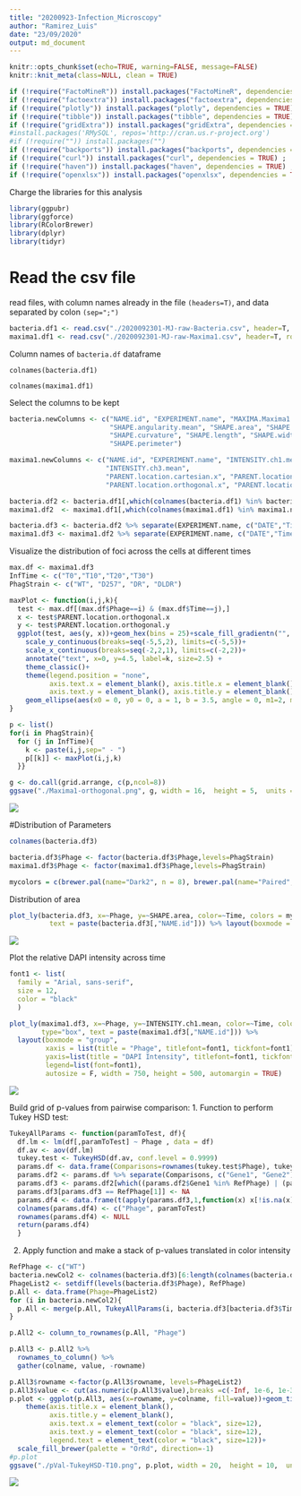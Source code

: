 ---
title: "20200923-Infection_Microscopy"
author: "Ramirez_Luis"
date: "23/09/2020"
output: md_document
---

```{r global-options, include=TRUE}
knitr::opts_chunk$set(echo=TRUE, warning=FALSE, message=FALSE)
knitr::knit_meta(class=NULL, clean = TRUE)
```


```{r message=FALSE, warning=FALSE}
if (!require("FactoMineR")) install.packages("FactoMineR", dependencies = TRUE) ; library(FactoMineR)
if (!require("factoextra")) install.packages("factoextra", dependencies = TRUE) ; library(factoextra)
if (!require("plotly")) install.packages("plotly", dependencies = TRUE) ; library(plotly)
if (!require("tibble")) install.packages("tibble", dependencies = TRUE) ; library(tibble)
if (!require("gridExtra")) install.packages("gridExtra", dependencies = TRUE) ; library(gridExtra)
#install.packages('RMySQL', repos='http://cran.us.r-project.org')
#if (!require("")) install.packages("")
if (!require("backports")) install.packages("backports", dependencies = TRUE) ; 
if (!require("curl")) install.packages("curl", dependencies = TRUE) ; 
if (!require("haven")) install.packages("haven", dependencies = TRUE) ; 
if (!require("openxlsx")) install.packages("openxlsx", dependencies = TRUE) ; 
```

Charge the libraries for this analysis
```{r echo=FALSE, include=FALSE, warning=FALSE}
library(ggpubr)
library(ggforce)
library(RColorBrewer)
library(dplyr)
library(tidyr)
```

# Read the csv file 
read files, with column names already in the file `(headers=T)`, and data separated by colon `(sep=";")`
```{r}
bacteria.df1 <- read.csv("./2020092301-MJ-raw-Bacteria.csv", header=T, row.names=NULL, sep=",")
maxima1.df1 <- read.csv("./2020092301-MJ-raw-Maxima1.csv", header=T, row.names=NULL, sep=",")
```

Column names of `bacteria.df` dataframe
```{}
colnames(bacteria.df1)
```
```{}
colnames(maxima1.df1)
```

Select the columns to be kept
```{r}
bacteria.newColumns <- c("NAME.id", "EXPERIMENT.name", "MAXIMA.Maxima1.count", 
                         "SHAPE.angularity.mean", "SHAPE.area", "SHAPE.circularity", 
                         "SHAPE.curvature", "SHAPE.length", "SHAPE.width", 
                         "SHAPE.perimeter")

maxima1.newColumns <- c("NAME.id", "EXPERIMENT.name", "INTENSITY.ch1.mean", "INTENSITY.ch2.mean",
                        "INTENSITY.ch3.mean",
                        "PARENT.location.cartesian.x", "PARENT.location.cartesian.y", 
                        "PARENT.location.orthogonal.x", "PARENT.location.orthogonal.y")
```


```{r}
bacteria.df2 <- bacteria.df1[,which(colnames(bacteria.df1) %in% bacteria.newColumns)]
maxima1.df2  <- maxima1.df1[,which(colnames(maxima1.df1) %in% maxima1.newColumns)]
```


```{r}
bacteria.df3 <- bacteria.df2 %>% separate(EXPERIMENT.name, c("DATE","Time","Order","Phage"))
maxima1.df3 <- maxima1.df2 %>% separate(EXPERIMENT.name, c("DATE","Time","Order","Phage"))
```

Visualize the distribution of foci across the cells at different times
```{r message=FALSE, warning=FALSE}
max.df <- maxima1.df3
InfTime <- c("T0","T10","T20","T30")
PhagStrain <- c("WT", "D257", "DR", "DLDR")

maxPlot <- function(i,j,k){
  test <- max.df[(max.df$Phage==i) & (max.df$Time==j),]
  x <- test$PARENT.location.orthogonal.x
  y <- test$PARENT.location.orthogonal.y
  ggplot(test, aes(y, x))+geom_hex(bins = 25)+scale_fill_gradientn("", colours = rev(rainbow(10, end = 4/6)))+
    scale_y_continuous(breaks=seq(-5,5,2), limits=c(-5,5))+
    scale_x_continuous(breaks=seq(-2,2,1), limits=c(-2,2))+
    annotate("text", x=0, y=4.5, label=k, size=2.5) +
    theme_classic()+
    theme(legend.position = "none", 
          axis.text.x = element_blank(), axis.title.x = element_blank(),
          axis.text.y = element_blank(), axis.title.y = element_blank())+
    geom_ellipse(aes(x0 = 0, y0 = 0, a = 1, b = 3.5, angle = 0, m1=2, m2=3))
}

p <- list()
for(i in PhagStrain){
  for (j in InfTime){
    k <- paste(i,j,sep=" - ")
    p[[k]] <- maxPlot(i,j,k)
  }}

g <- do.call(grid.arrange, c(p,ncol=8))
ggsave("./Maxima1-orthogonal.png", g, width = 16,  height = 5,  units = "cm" )
```

![]("./images/Maxima1-orthogonal.png")

#Distribution of Parameters
```{r}
colnames(bacteria.df3)
```

```{r}
bacteria.df3$Phage <- factor(bacteria.df3$Phage,levels=PhagStrain)
maxima1.df3$Phage <- factor(maxima1.df3$Phage,levels=PhagStrain)

mycolors = c(brewer.pal(name="Dark2", n = 8), brewer.pal(name="Paired", n = 6))
```

Distribution of area
```{r message=FALSE, warning=FALSE}
plot_ly(bacteria.df3, x=~Phage, y=~SHAPE.area, color=~Time, colors = mycolors, type="box",
          text = paste(bacteria.df3[,"NAME.id"])) %>% layout(boxmode = "group", xaxis = list(title = "Phage"), autosize = F, width = 750, height = 500, automargin = TRUE)
```

![]("./images/plotly1.png")

Plot the relative DAPI intensity across time 
```{r message=FALSE, warning=FALSE}
font1 <- list(
  family = "Arial, sans-serif",
  size = 12,
  color = "black"
  )

plot_ly(maxima1.df3, x=~Phage, y=~INTENSITY.ch1.mean, color=~Time, colors = mycolors, 
        type="box", text = paste(maxima1.df3[,"NAME.id"])) %>%
  layout(boxmode = "group", 
         xaxis = list(title = "Phage", titlefont=font1, tickfont=font1), 
         yaxis=list(title = "DAPI Intensity", titlefont=font1, tickfont=font1), 
         legend=list(font=font1),
         autosize = F, width = 750, height = 500, automargin = TRUE)
```

![]("./images/plotly2.png")

Build grid of p-values from pairwise comparison:
1. Function to perform Tukey HSD test:
```{r}
TukeyAllParams <- function(paramToTest, df){
  df.lm <- lm(df[,paramToTest] ~ Phage , data = df)
  df.av <- aov(df.lm)
  tukey.test <- TukeyHSD(df.av, conf.level = 0.9999)
  params.df <- data.frame(Comparisons=rownames(tukey.test$Phage), tukey.test$Phage[,"p adj"])
  params.df2 <- params.df %>% separate(Comparisons, c("Gene1", "Gene2"))
  params.df3 <- params.df2[which((params.df2$Gene1 %in% RefPhage) | (params.df2$Gene2 %in% RefPhage)),]
  params.df3[params.df3 == RefPhage[1]] <- NA
  params.df4 <- data.frame(t(apply(params.df3,1,function(x) x[!is.na(x)])))
  colnames(params.df4) <- c("Phage", paramToTest)
  rownames(params.df4) <- NULL
  return(params.df4)
  }
```
2. Apply function and make a stack of p-values translated in color intensity
```{r message=FALSE, warning=FALSE}
RefPhage <- c("WT")
bacteria.newCol2 <- colnames(bacteria.df3)[6:length(colnames(bacteria.df3))]
PhageList2 <- setdiff(levels(bacteria.df3$Phage), RefPhage)
p.All <- data.frame(Phage=PhageList2)
for (i in bacteria.newCol2){
  p.All <- merge(p.All, TukeyAllParams(i, bacteria.df3[bacteria.df3$Time=="T10",]), by = "Phage", all.x = TRUE)
}

p.All2 <- column_to_rownames(p.All, "Phage")

p.All3 <- p.All2 %>%
  rownames_to_column() %>%
  gather(colname, value, -rowname)

p.All3$rowname <-factor(p.All3$rowname, levels=PhageList2)
p.All3$value <- cut(as.numeric(p.All3$value),breaks =c(-Inf, 1e-6, 1e-3, 0.01, 0.05, Inf))
p.plot <- ggplot(p.All3, aes(x=rowname, y=colname, fill=value))+geom_tile()+
    theme(axis.title.x = element_blank(),
          axis.title.y = element_blank(), 
          axis.text.x = element_text(color = "black", size=12),
          axis.text.y = element_text(color = "black", size=12),
          legend.text = element_text(color = "black", size=12))+
  scale_fill_brewer(palette = "OrRd", direction=-1)
#p.plot
ggsave("./pVal-TukeyHSD-T10.png", p.plot, width = 20,  height = 10,  units = "cm" )
```

![]("./images/pVal-TukeyHSD-T10.png")
